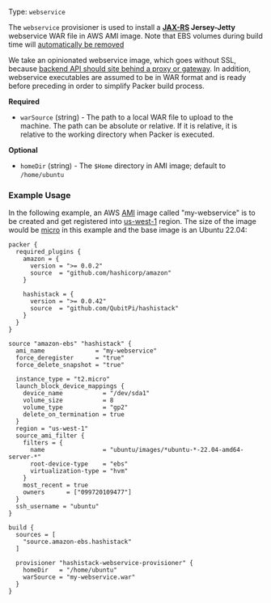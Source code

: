 Type: `webservice`

<!--
  Include a short description about the provisioner. This is a good place
  to call out what the provisioner does, and any additional text that might
  be helpful to a user. See https://www.packer.io/docs/provisioners/null
-->

The `webservice` provisioner is used to install a __[JAX-RS](https://jcp.org/en/jsr/detail?id=370) Jersey-Jetty__
webservice WAR file in AWS AMI image. Note that EBS volumes during build time will
[automatically be removed](https://packer.qubitpi.org/packer/integrations/hashicorp/amazon/latest/components/builder/ebs)

We take an opinionated webservice image, which goes without SSL, because
[backend API should site behind a proxy or gateway](https://dev.to/behalf/authentication-authorization-in-microservices-architecture-part-i-2cn0#global-authentication-api-gateway-and-authorization-per-service).
In addition, webservice executables are assumed to be in WAR format and is ready before preceding in order to simplify
Packer build process.

<!-- Provisioner Configuration Fields -->

**Required**

- `warSource` (string) - The path to a local WAR file to upload to the machine. The path can be absolute or relative. If
   it is relative, it is relative to the working directory when Packer is executed.

<!--
  Optional Configuration Fields

  Configuration options that are not required or have reasonable defaults
  should be listed under the optionals section. Defaults values should be
  noted in the description of the field
-->

**Optional**

- `homeDir` (string) - The `$Home` directory in AMI image; default to `/home/ubuntu`

<!--
  A basic example on the usage of the provisioner. Multiple examples
  can be provided to highlight various configurations.

-->

### Example Usage

In the following example, an AWS [AMI](https://docs.aws.amazon.com/AWSEC2/latest/UserGuide/AMIs.html) image called
"my-webservice" is to be created and get registered into
[us-west-1](https://docs.aws.amazon.com/AmazonRDS/latest/UserGuide/Concepts.RegionsAndAvailabilityZones.html#Concepts.RegionsAndAvailabilityZones.Availability)
region. The size of the image would be [micro](https://aws.amazon.com/ec2/instance-types/) in this example and the base
image is an Ubuntu 22.04:

```hcl
packer {
  required_plugins {
    amazon = {
      version = ">= 0.0.2"
      source  = "github.com/hashicorp/amazon"
    }
    
    hashistack = {
      version = ">= 0.0.42"
      source  = "github.com/QubitPi/hashistack"
    }
  }
}

source "amazon-ebs" "hashistack" {
  ami_name              = "my-webservice"
  force_deregister      = "true"
  force_delete_snapshot = "true"

  instance_type = "t2.micro"
  launch_block_device_mappings {
    device_name           = "/dev/sda1"
    volume_size           = 8
    volume_type           = "gp2"
    delete_on_termination = true
  }
  region = "us-west-1"
  source_ami_filter {
    filters = {
      name                = "ubuntu/images/*ubuntu-*-22.04-amd64-server-*"
      root-device-type    = "ebs"
      virtualization-type = "hvm"
    }
    most_recent = true
    owners      = ["099720109477"]
  }
  ssh_username = "ubuntu"
}

build {
  sources = [
    "source.amazon-ebs.hashistack"
  ]

  provisioner "hashistack-webservice-provisioner" {
    homeDir   = "/home/ubuntu"
    warSource = "my-webservice.war"
  }
}
```
